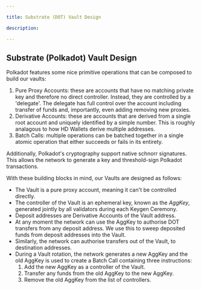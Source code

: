 ```yaml
---

title: Substrate (DOT) Vault Design

description: 

---
```


## Substrate (Polkadot) Vault Design

Polkadot features some nice primitive operations that can be composed to build our vaults:

1. Pure Proxy Accounts: these are accounts that have no matching private key and therefore no direct controller. Instead, they are controlled by a 'delegate'. The delegate has full control over the account including transfer of funds and, importantly, even adding removing new proxies.
2. Derivative Accounts: these are accounts that are derived from a single root account and uniquely identified by a simple number. This is roughly analagous to how HD Wallets derive multiple addresses.
3. Batch Calls: multiple operations can be batched together in a single atomic operation that either succeeds or fails in its entirety.

Additionally, Polkadot's cryptography support native schnorr signatures. This allows the network to generate a key and threshold-sign Polkadot transactions.

With these building blocks in mind, our Vaults are designed as follows:

- The Vault is a pure proxy account, meaning it can't be controlled directly.
- The controller of the Vault is an ephemeral key, known as the *AggKey*, generated jointly by all validators during each Keygen Ceremony.
- Deposit addresses are Derivative Accounts of the Vault address.
- At any moment the network can use the AggKey to authorise DOT transfers from any deposit address. We use this to sweep deposited funds from deposit addresses into the Vault.
- Similarly, the network can authorise transfers out of the Vault, to destination addresses.
- During a Vault rotation, the network generates a new AggKey and the old AggKey is used to create a Batch Call containing three instructions:
    1. Add the new AggKey as a controller of the Vault.
    2. Transfer any funds from the old AggKey to the new AggKey.
    3. Remove the old AggKey from the list of controllers.
